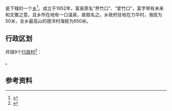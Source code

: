 {{中国乡级行政区|35/01/25/201/000
| 景观照片文件名 = 
| 景观照片描述 = 
| 汉语拼音 = 
| 通用拼音 = 
| 注音符號 = 
| 其它标音类型1 = 
| 其它标音1 = 
| 其它标音类型2 = 
| 其它标音2 = 
| 其它语言类型1 = 
| 其它语言地名1 = 
| 其它语言类型2 = 
| 其它语言地名2 = 
| 总面积 = 63.79 平方千米
| 户籍人口 = 
| 户籍人口年份 = 
| 常住人口 = 7126
| 常住人口年份 = 2019
| 人口密度 = 
| 行政区划 = 
| 官方网站 = 
| 政府驻地 = 
| 邮政编码 = 
| 毗邻行政区 = [[城峰镇|城峰镇]]、[[赤锡乡|赤锡乡]]、[[同安镇_(永泰县)|同安镇]]、[[大洋镇_(永泰县)|大洋镇]]
| 位置图文件名 = 
| 位置图描述 = 
}}
'''{{PAGENAMEBASE}}'''是{{PRC admin/fullname|35/01/25/201/000|3}}下辖的一个[[乡|乡]]<ref>{{PRC admin/ref sgc|{{PRC admin/parent|35/01/25/201/000}}}}</ref>。{{PAGENAMEBASE}}成立于1952年，富泉原名“界竹口”、“爱竹口”，富字带有未来和文雅之意，且乡所在地有一口温泉，故取名之。乡政府驻地在力华村，海拔为50米，全乡最高山的德洋村海拔为650米。

== 行政区划 ==
{{PAGENAMEBASE}}共辖9个[[行政村|行政村]]<ref>{{PRC admin/ref sgc|35/01/25/201/000}}</ref>：

{{PRC admin/children|35/01/25/201/000}}。

==参考资料==
{{reflist}}

{{PRC admin/navcat|35/01/25/201/000}}
